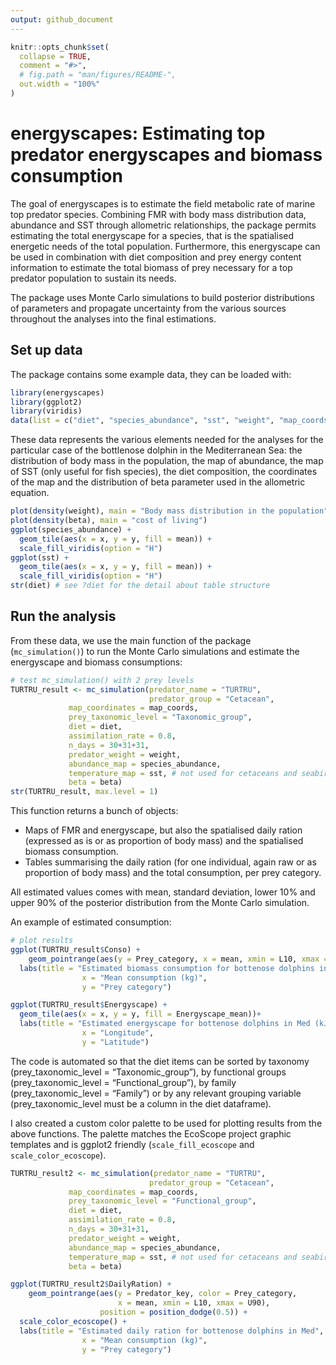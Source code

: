 ```yaml
---
output: github_document
---
```


```r
knitr::opts_chunk$set(
  collapse = TRUE,
  comment = "#>",
  # fig.path = "man/figures/README-",
  out.width = "100%"
)
```

# energyscapes: Estimating top predator energyscapes and biomass consumption

The goal of energyscapes is to estimate the field metabolic rate of marine top predator species. Combining FMR with body mass distribution data, abundance and SST through allometric relationships, the package permits estimating the total energyscape for a species, that is the spatialised energetic needs of the total population. Furthermore, this energyscape can be used in combination with diet composition and prey energy content information to estimate the total biomass of prey necessary for a top predator population to sustain its needs. 

The package uses Monte Carlo simulations to build posterior distributions of parameters and propagate uncertainty from the various sources throughout the analyses into the final estimations. 


## Set up data

The package contains some example data, they can be loaded with:

```r
library(energyscapes)
library(ggplot2)
library(viridis)
data(list = c("diet", "species_abundance", "sst", "weight", "map_coords", "beta"))
```

These data represents the various elements needed for the analyses for the particular case of the bottlenose dolphin in the Mediterranean Sea: the distribution of body mass in the population, the map of abundance, the map of SST (only useful for fish species), the diet composition, the coordinates of the map and the distribution of beta parameter used in the allometric equation. 

```r
plot(density(weight), main = "Body mass distribution in the population")
plot(density(beta), main = "cost of living")
ggplot(species_abundance) + 
  geom_tile(aes(x = x, y = y, fill = mean)) +
  scale_fill_viridis(option = "H")
ggplot(sst) + 
  geom_tile(aes(x = x, y = y, fill = mean)) +
  scale_fill_viridis(option = "H")
str(diet) # see ?diet for the detail about table structure
```

## Run the analysis

From these data, we use the main function of the package (`mc_simulation()`) to run the Monte Carlo simulations and estimate the energyscape and biomass consumptions:

```r
# test mc_simulation() with 2 prey levels
TURTRU_result <- mc_simulation(predator_name = "TURTRU", 
                               predator_group = "Cetacean",
             map_coordinates = map_coords,
             prey_taxonomic_level = "Taxonomic_group", 
             diet = diet, 
             assimilation_rate = 0.8,
             n_days = 30+31+31,
             predator_weight = weight, 
             abundance_map = species_abundance, 
             temperature_map = sst, # not used for cetaceans and seabirds
             beta = beta)
str(TURTRU_result, max.level = 1)
```

This function returns a bunch of objects: 

- Maps of FMR and energyscape, but also the spatialised daily ration (expressed as is or as proportion of body mass) and the spatialised biomass consumption. 
- Tables summarising the daily ration (for one individual, again raw or as proportion of body mass) and the total consumption, per prey category. 

All estimated values comes with mean, standard deviation, lower 10% and upper 90% of the posterior distribution from the Monte Carlo simulation. 

An example of estimated consumption:
```r
# plot results
ggplot(TURTRU_result$Conso) +
    geom_pointrange(aes(y = Prey_category, x = mean, xmin = L10, xmax = U90)) +
  labs(title = "Estimated biomass consumption for bottenose dolphins in Med",
                x = "Mean consumption (kg)",
                y = "Prey category")

ggplot(TURTRU_result$Energyscape) +
  geom_tile(aes(x = x, y = y, fill = Energyscape_mean))+
  labs(title = "Estimated energyscape for bottenose dolphins in Med (kJ/d)",
                x = "Longitude",
                y = "Latitude")

```

The code is automated so that the diet items can be sorted by taxonomy (prey_taxonomic_level = "Taxonomic_group"), by functional groups (prey_taxonomic_level = "Functional_group"), by family (prey_taxonomic_level = "Family") or by any relevant grouping variable (prey_taxonomic_level must be a column in the diet dataframe).

I also created a custom color palette to be used for plotting results from the above functions. The palette matches the EcoScope project graphic templates and is ggplot2 friendly (`scale_fill_ecoscope` and `scale_color_ecoscope`). 

```r
TURTRU_result2 <- mc_simulation(predator_name = "TURTRU", 
                               predator_group = "Cetacean",
             map_coordinates = map_coords,
             prey_taxonomic_level = "Functional_group", 
             diet = diet, 
             assimilation_rate = 0.8,
             n_days = 30+31+31,
             predator_weight = weight, 
             abundance_map = species_abundance, 
             temperature_map = sst, # not used for cetaceans and seabirds
             beta = beta)

ggplot(TURTRU_result2$DailyRation) +
    geom_pointrange(aes(y = Predator_key, color = Prey_category, 
                        x = mean, xmin = L10, xmax = U90), 
                    position = position_dodge(0.5)) +
  scale_color_ecoscope() +
  labs(title = "Estimated daily ration for bottenose dolphins in Med",
                x = "Mean consumption (kg)",
                y = "Prey category")

```

